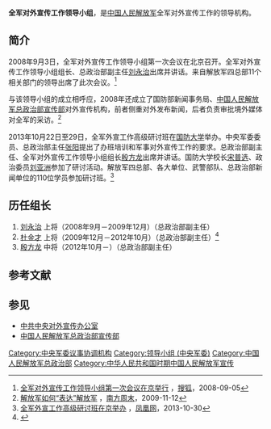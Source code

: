 {{Infobox PRCG |color = darkgreen
|机构名称 = 全军对外宣传工作领导小组
|组织上级 = [[中央军事委员会|中央军事委员会]]
|业务上级 = [[中国人民解放军总政治部|中国人民解放军总政治部]]
|行政级别=
|标志1=China Emblem PLA.svg
|职位1=组长
|人员1=[[殷方龙|殷方龙]]
|衔级1=中将
|职位2=
|人员2=
|职位3=
|人员3=
|职位4=
|人员4=
|地址1=[[北京市|北京市]]
|成立时间=2008年
|a=
|b=
|c=
|d=
|E=
|e=
}}

'''全军对外宣传工作领导小组'''，是[[中国人民解放军|中国人民解放军]]全军对外宣传工作的领导机构。

== 简介 ==
2008年9月3日，全军对外宣传工作领导小组第一次会议在北京召开。全军对外宣传工作领导小组组长、总政治部副主任[[刘永治|刘永治]]出席并讲话。来自解放军四总部11个相关部门的领导出席了此次会议。<ref>[http://news.sohu.com/20080905/n259402752.shtml 全军对外宣传工作领导小组第一次会议在京举行] {{Wayback|url=http://news.sohu.com/20080905/n259402752.shtml |date=20190914232341 }}，[[搜狐|搜狐]]，2008-09-05</ref>

与该领导小组的成立相呼应，2008年还成立了国防部新闻事务局、[[中国人民解放军总政治部宣传部|中国人民解放军总政治部宣传部]]对外宣传机构，前者侧重对外发布新闻，后者负责审批境外媒体对全军的采访。<ref>[http://www.infzm.com/content/37242 解放军如何“表达”解放军] {{Wayback|url=http://www.infzm.com/content/37242 |date=20190918124349 }}，[[南方周末|南方周末]]，2009-11-12</ref>

2013年10月22日至29日，全军外宣工作高级研讨班在[[中国人民解放军国防大学|国防大学]]举办。中央军委委员、总政治部主任[[张阳|张阳]]提出了办班培训和军事对外宣传工作的要求。总政治部副主任、全军对外宣传工作领导小组组长[[殷方龙|殷方龙]]出席并讲话。国防大学校长[[宋普选|宋普选]]、政治委员[[刘亚洲|刘亚洲]]参加了研讨活动。解放军四总部、各大单位、武警部队、总政治部新闻单位的110位学员参加研讨班。<ref>[http://news.ifeng.com/gundong/detail_2013_10/30/30779136_0.shtml 全军外宣工作高级研讨班在京举办] {{Wayback|url=http://news.ifeng.com/gundong/detail_2013_10/30/30779136_0.shtml |date=20190911082948 }}，[[凤凰网|凤凰网]]，2013-10-30</ref>

== 历任组长 ==
# [[刘永治|刘永治]] 上将（2008年9月－2009年12月）（总政治部副主任）
# [[杜金才|杜金才]] 上将（2009年12月－2012年10月）（总政治部副主任）<ref>{{Cite web |url=http://news.xinhuanet.com/mil/2010-11/15/c_12777431.htm |title=全军对外宣传工作会议在京召开，新华网，2010-11-15 |accessdate=2014-12-22 |archive-date=2014-12-23 |archive-url=https://web.archive.org/web/20141223220438/http://news.xinhuanet.com/mil/2010-11/15/c_12777431.htm |dead-url=no }}</ref>
# [[殷方龙|殷方龙]] 中将（2012年10月－）（总政治部副主任）

== 参考文献 ==
{{Reflist|30em}}

== 参见 ==
* [[中共中央对外宣传办公室|中共中央对外宣传办公室]]
* [[中国人民解放军总政治部宣传部|中国人民解放军总政治部宣传部]]

[[Category:中央军委议事协调机构|Category:中央军委议事协调机构]]
[[Category:领导小组_(中央军委)|Category:领导小组 (中央军委)]]
[[Category:中国人民解放军总政治部|Category:中国人民解放军总政治部]]
[[Category:中华人民共和国时期中国人民解放军宣传|Category:中华人民共和国时期中国人民解放军宣传]]